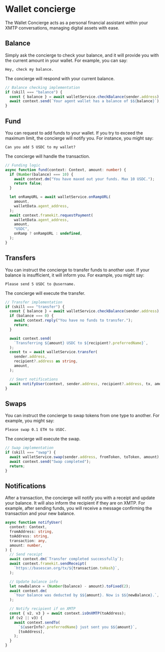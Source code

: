 # Wallet concierge

The Wallet Concierge acts as a personal financial assistant within your XMTP conversations, managing digital assets with ease.

## Balance

Simply ask the concierge to check your balance, and it will provide you with the current amount in your wallet. For example, you can say:

```plaintext
Hey, check my balance.
```

The concierge will respond with your current balance.

```typescript
// Balance checking implementation
if (skill === "balance") {
  const { balance } = await walletService.checkBalance(sender.address);
  await context.send(`Your agent wallet has a balance of $${balance}`);
}
```

## Fund

You can request to add funds to your wallet. If you try to exceed the maximum limit, the concierge will notify you. For instance, you might say:

```plaintext
Can you add 5 USDC to my wallet?
```

The concierge will handle the transaction.

```typescript
// Funding logic
async function fund(context: Context, amount: number) {
  if (Number(balance) === 10) {
    await context.dm("You have maxed out your funds. Max 10 USDC.");
    return false;
  }

  let onRampURL = await walletService.onRampURL(
    amount,
    walletData.agent_address,
  );
  await context.framekit.requestPayment(
    walletData.agent_address,
    amount,
    "USDC",
    onRamp ? onRampURL : undefined,
  );
}
```

## Transfers

You can instruct the concierge to transfer funds to another user. If your balance is insufficient, it will inform you. For example, you might say:

```plaintext
Please send 5 USDC to @username.
```

The concierge will execute the transfer.

```typescript
// Transfer implementation
if (skill === "transfer") {
  const { balance } = await walletService.checkBalance(sender.address);
  if (balance === 0) {
    await context.reply("You have no funds to transfer.");
    return;
  }

  await context.send(
    `Transferring ${amount} USDC to ${recipient?.preferredName}`,
  );
  const tx = await walletService.transfer(
    sender.address,
    recipient?.address as string,
    amount,
  );

  // Smart notifications
  await notifyUser(context, sender.address, recipient?.address, tx, amount);
}
```

## Swaps

You can instruct the concierge to swap tokens from one type to another. For example, you might say:

```plaintext
Please swap 0.1 ETH to USDC.
```

The concierge will execute the swap.

```typescript
// Swap implementation
if (skill === "swap") {
  await walletService.swap(sender.address, fromToken, toToken, amount);
  await context.send("Swap completed");
  return;
}
```

## Notifications

After a transaction, the concierge will notify you with a receipt and update your balance. It will also inform the recipient if they are on XMTP. For example, after sending funds, you will receive a message confirming the transaction and your new balance.

```typescript
async function notifyUser(
  context: Context,
  fromAddress: string,
  toAddress: string,
  transaction: any,
  amount: number,
) {
  // Send receipt
  await context.dm(`Transfer completed successfully`);
  await context.framekit.sendReceipt(
    `https://basescan.org/tx/${transaction.txHash}`,
  );

  // Update balance info
  let newBalance = (Number(balance) - amount).toFixed(2);
  await context.dm(
    `Your balance was deducted by $${amount}. Now is $${newBalance}.`,
  );

  // Notify recipient if on XMTP
  const { v2, v3 } = await context.isOnXMTP(toAddress);
  if (v2 || v3) {
    await context.sendTo(
      `${userInfo?.preferredName} just sent you $${amount}`,
      [toAddress],
    );
  }
}
```
